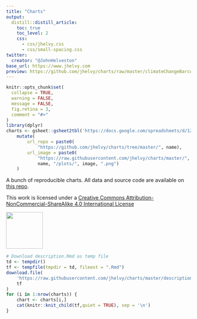 ```yaml
---
title: "Charts"
output:
  distill::distill_article:
    toc: true
    toc_level: 2
    css:
      - css/jhelvy.css
      - css/small-spacing.css
twitter:
  creator: "@JohnHelveston"
base_url: https://www.jhelvy.com
preview: https://github.com/jhelvy/charts/raw/master/climateChangeBarcode/plots/nasa_global_preview.png
---
```


```r
knitr::opts_chunk$set(
  collapse = TRUE,
  warning = FALSE,
  message = FALSE,
  fig.retina = 3,
  comment = "#>"
)
library(dplyr)
charts <- gsheet::gsheet2tbl('https://docs.google.com/spreadsheets/d/1Zj1jXqV5XsAXeIkUPzCJkvMrU5ah_y6VHb-san0Baio/edit?usp=sharing') %>% 
    mutate(
        url_repo = paste0(
            "https://github.com/jhelvy/charts/tree/master/", name),
        url_image = paste0(
            "https://raw.githubusercontent.com/jhelvy/charts/master/",
            name, "/plots/", image, ".png")
    )
```

A bunch of reproducible charts. All data and source code are available on [this repo](https://github.com/jhelvy/charts).

This work is licensed under a
[Creative Commons Attribution-NonCommercial-ShareAlike 4.0 International License](http://creativecommons.org/licenses/by-nc-sa/4.0/)

:::float-left

<img src="https://mirrors.creativecommons.org/presskit/buttons/88x31/png/by-nc-sa.png" width="100px">

:::

```r
# Download description.Rmd as temp file
td <- tempdir()
tf <- tempfile(tmpdir = td, fileext = ".Rmd")
download.file(
    'https://raw.githubusercontent.com/jhelvy/charts/master/description.Rmd',
    tf
)
for (i in 1:nrow(charts)) {
    chart <- charts[i,]
    cat(knitr::knit_child(tf,quiet = TRUE), sep = '\n')
}
```

